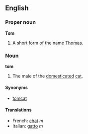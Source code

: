 ==English==
===Proper noun===
'''Tom'''

#A short form of the name [[Thomas]].

===Noun===
'''tom'''

#The male of the [[domesticated]] [[cat]].

====Synonyms====
*[[tomcat]]

====Translations====
*French: [[chat#French|chat]] ''m''
*Italian: [[gatto]] ''m''